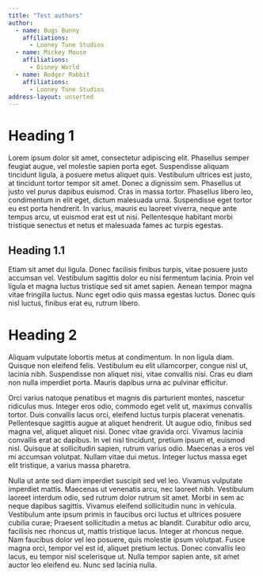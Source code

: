 ```yaml
---
title: "Test authors"
author:
  - name: Bugs Bunny
    affiliations:
      - Looney Tune Studios
  - name: Mickey Mouse
    affiliations:
      - Disney World
  - name: Rodger Rabbit
    affiliations:
      - Looney Tune Studios
address-layout: unsorted
---
```



# Heading 1

Lorem ipsum dolor sit amet, consectetur adipiscing elit. Phasellus semper feugiat augue, vel molestie sapien porta eget. Suspendisse aliquam tincidunt ligula, a posuere metus aliquet quis. Vestibulum ultrices est justo, at tincidunt tortor tempor sit amet. Donec a dignissim sem. Phasellus ut justo vel purus dapibus euismod. Cras in massa tortor. Phasellus libero leo, condimentum in elit eget, dictum malesuada urna. Suspendisse eget tortor eu est porta hendrerit. In varius, mauris eu laoreet viverra, neque ante tempus arcu, ut euismod erat est ut nisi. Pellentesque habitant morbi tristique senectus et netus et malesuada fames ac turpis egestas.

## Heading 1.1

Etiam sit amet dui ligula. Donec facilisis finibus turpis, vitae posuere justo accumsan vel. Vestibulum sagittis dolor eu nisi fermentum lacinia. Proin vel ligula et magna luctus tristique sed sit amet sapien. Aenean tempor magna vitae fringilla luctus. Nunc eget odio quis massa egestas luctus. Donec quis nisl luctus, finibus erat eu, rutrum libero.

# Heading 2

Aliquam vulputate lobortis metus at condimentum. In non ligula diam. Quisque non eleifend felis. Vestibulum eu elit ullamcorper, congue nisl ut, lacinia nibh. Suspendisse non aliquet nisi, vitae convallis nisi. Cras eu diam non nulla imperdiet porta. Mauris dapibus urna ac pulvinar efficitur.

Orci varius natoque penatibus et magnis dis parturient montes, nascetur ridiculus mus. Integer eros odio, commodo eget velit ut, maximus convallis tortor. Duis convallis lacus orci, eleifend luctus turpis placerat venenatis. Pellentesque sagittis augue at aliquet hendrerit. Ut augue odio, finibus sed magna vel, aliquet aliquet nisi. Donec vitae gravida orci. Vivamus lacinia convallis erat ac dapibus. In vel nisl tincidunt, pretium ipsum et, euismod nisl. Quisque at sollicitudin sapien, rutrum varius odio. Maecenas a eros vel mi accumsan volutpat. Nullam vitae dui metus. Integer luctus massa eget elit tristique, a varius massa pharetra.

Nulla ut ante sed diam imperdiet suscipit sed vel leo. Vivamus vulputate imperdiet mattis. Maecenas ut venenatis arcu, nec laoreet nibh. Vestibulum laoreet interdum odio, sed rutrum dolor rutrum sit amet. Morbi in sem ac neque dapibus sagittis. Vivamus eleifend sollicitudin nunc in vehicula. Vestibulum ante ipsum primis in faucibus orci luctus et ultrices posuere cubilia curae; Praesent sollicitudin a metus ac blandit. Curabitur odio arcu, facilisis nec rhoncus ut, mattis tristique lacus. Integer at rhoncus neque. Nam faucibus dolor vel leo posuere, quis molestie ipsum volutpat. Fusce magna orci, tempor vel est id, aliquet pretium lectus. Donec convallis leo lacus, eu tempor nisl scelerisque ut. Nulla tempor sapien ante, sit amet auctor leo eleifend eu. Nunc sed lacinia nulla.